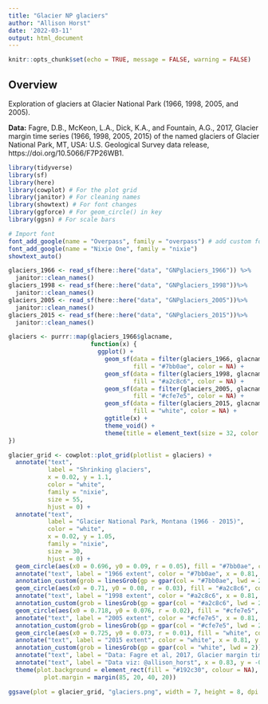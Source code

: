 ```yaml
---
title: "Glacier NP glaciers"
author: "Allison Horst"
date: '2022-03-11'
output: html_document
---
```


```r
knitr::opts_chunk$set(echo = TRUE, message = FALSE, warning = FALSE)
```

## Overview

Exploration of glaciers at Glacier National Park (1966, 1998, 2005, and 2005). 

**Data:** Fagre, D.B., McKeon, L.A., Dick, K.A., and Fountain, A.G., 2017, Glacier margin time series (1966, 1998, 2005, 2015) of the named glaciers of Glacier National Park, MT, USA: U.S. Geological Survey data release, https://doi.org/10.5066/F7P26WB1. 

```r
library(tidyverse)
library(sf)
library(here)
library(cowplot) # For the plot grid
library(janitor) # For cleaning names
library(showtext) # For font changes
library(ggforce) # For geom_circle() in key
library(ggsn) # For scale bars

# Import font
font_add_google(name = "Overpass", family = "overpass") # add custom fonts
font_add_google(name = "Nixie One", family = "nixie")
showtext_auto()
```

```r
glaciers_1966 <- read_sf(here::here("data", "GNPglaciers_1966")) %>% 
  janitor::clean_names()
glaciers_1998 <- read_sf(here::here("data", "GNPglaciers_1998"))%>% 
  janitor::clean_names()
glaciers_2005 <- read_sf(here::here("data", "GNPglaciers_2005"))%>% 
  janitor::clean_names()
glaciers_2015 <- read_sf(here::here("data", "GNPglaciers_2015"))%>% 
  janitor::clean_names()
```

```r
glaciers <- purrr::map(glaciers_1966$glacname,
                       function(x) {
                         ggplot() +
                           geom_sf(data = filter(glaciers_1966, glacname == x), 
                                   fill = "#7bb0ae", color = NA) +
                           geom_sf(data = filter(glaciers_1998, glacname == x),
                                   fill = "#a2c8c6", color = NA) +
                           geom_sf(data = filter(glaciers_2005, glacname == x),
                                   fill = "#cfe7e5", color = NA) +
                           geom_sf(data = filter(glaciers_2015, glacname == x),
                                   fill = "white", color = NA) +
                           ggtitle(x) +
                           theme_void() +
                           theme(title = element_text(size = 32, color = "white", family = "overpass"))
})

glacier_grid <- cowplot::plot_grid(plotlist = glaciers) +
  annotate("text", 
           label = "Shrinking glaciers", 
           x = 0.02, y = 1.1,
           color = "white",
           family = "nixie",
           size = 55,
           hjust = 0) +
  annotate("text",
           label = "Glacier National Park, Montana (1966 - 2015)",
           color = "white",
           x = 0.02, y = 1.05,
           family = "nixie",
           size = 30,
           hjust = 0) +
  geom_circle(aes(x0 = 0.696, y0 = 0.09, r = 0.05), fill = "#7bb0ae", color = NA) +
  annotate("text", label = "1966 extent", color = "#7bb0ae", x = 0.81, y = 0.130, size = 20, hjust = 0, family = "overpass") + 
  annotation_custom(grob = linesGrob(gp = gpar(col = "#7bb0ae", lwd = 2)), xmin = 0.70, xmax = 0.80, ymin = 0.130, ymax = 0.130) +
  geom_circle(aes(x0 = 0.71, y0 = 0.08, r = 0.03), fill = "#a2c8c6", color = NA) +
  annotate("text", label = "1998 extent", color = "#a2c8c6", x = 0.81, y = 0.108, size = 20, hjust = 0, family = "overpass") + 
  annotation_custom(grob = linesGrob(gp = gpar(col = "#a2c8c6", lwd = 2)), xmin = 0.71, xmax = 0.80, ymin = 0.108, ymax = 0.108) +
  geom_circle(aes(x0 = 0.718, y0 = 0.076, r = 0.02), fill = "#cfe7e5", color = NA) +
  annotate("text", label = "2005 extent", color = "#cfe7e5", x = 0.81, y = 0.087, size = 20, hjust = 0, family = "overpass") + 
  annotation_custom(grob = linesGrob(gp = gpar(col = "#cfe7e5", lwd = 2)), xmin = 0.735, xmax = 0.80, ymin = 0.087, ymax = 0.087) +
  geom_circle(aes(x0 = 0.725, y0 = 0.073, r = 0.01), fill = "white", color = NA) +
  annotate("text", label = "2015 extent", color = "white", x = 0.81, y = 0.065, size = 20, hjust = 0, family = "overpass") +
  annotation_custom(grob = linesGrob(gp = gpar(col = "white", lwd = 2)), xmin = 0.730, xmax = 0.80, ymin = 0.065, ymax = 0.065) +
  annotate("text", label = "Data: Fagre et al, 2017, Glacier margin time series (1966, 1998, 2005, 2015) of the named glaciers of Glacier National Park, MT, USA: U.S. Geological Survey data release, https://doi.org/10.5066/F7P26WB1.", x = 0.04, y = -0.03, size = 10, hjust = 0, color = "#cfe7e5") +
  annotate("text", label = "Data viz: @allison_horst", x = 0.83, y = -0.06, size = 14, hjust = 0, color = "#cfe7e5", family = "nixie") +
  theme(plot.background = element_rect(fill = "#192c30", colour = NA),
          plot.margin = margin(85, 20, 40, 20))

ggsave(plot = glacier_grid, "glaciers.png", width = 7, height = 8, dpi = 600)

```

